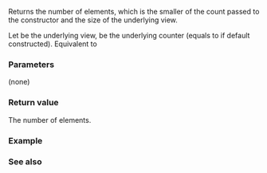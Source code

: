 {{cpp/ranges/take_view/title|size}}
{{cpp/ranges/take_view/navbar}}

{{dcl begin}}
{{dcl|num=1|since=c++20|
constexpr auto size() requires ranges::sized_range&lt;V&gt;;
}}
{{dcl|num=2|since=c++20|
constexpr auto size() const requires ranges::sized_range&lt;const V&gt;;
}}
{{dcl end}}

Returns the number of elements, which is the smaller of the count passed to the constructor and the size of the underlying view.

Let {{rlpi|/#Data members|base_}} be the underlying view, {{rlpi|/#Data members|count_}} be the underlying counter (equals to {{c|0}} if default constructed). Equivalent to

{{source|1=
auto n = ranges::size(base_);
return ranges::min(n, static_cast&lt;decltype(n)&gt;(count_));
}}

===Parameters===
(none)

===Return value===
The number of elements.

===Example===
{{example
|code=
#include &lt;iostream&gt;
#include &lt;ranges&gt;

int main()
{
    constexpr int arr[]{1, 2, 3};

    for (int i = 0; i != 6; ++i)
    {
        const auto tv = std::ranges::take_view{arr, i};
        std::cout &lt;&lt; tv.size() &lt;&lt; ' ';
    }
    std::cout &lt;&lt; '\n';
}
|output=
0 1 2 3 3 3
}}

===See also===
{{dsc begin}}
{{dsc inc|cpp/ranges/dsc size}}
{{dsc inc|cpp/ranges/dsc ssize}}
{{dsc end}}

{{langlinks|es|ja|ru|zh}}